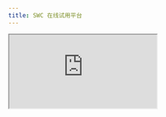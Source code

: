 ```yaml
---
title: SWC 在线试用平台
---
```


<iframe
  src="https://play.swc.rs"
  style={{
    width: '100%',
    height: 'calc(100vh - 64px)',
    border: 0,
    overflow: 'hidden',
    background: 'rgb(21, 21, 21)'
  }}
  title="SWC 在线试用平台"
  allow="accelerometer; ambient-light-sensor; camera; encrypted-media; geolocation; gyroscope; hid; microphone; midi; payment; usb; vr; xr-spatial-tracking; clipboard-write"
  sandbox="allow-autoplay allow-forms allow-modals allow-popups allow-presentation allow-same-origin allow-scripts"
/>
